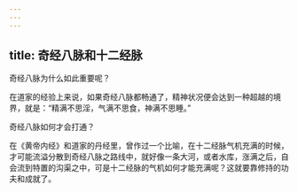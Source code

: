 ```yaml
---
---
---
```

title: 奇经八脉和十二经脉
---




奇经八脉为什么如此重要呢？

在道家的经验上来说，如果奇经八脉都畅通了，精神状况便会达到一种超越的境界，就是：“精满不思淫，气满不思食，神满不思睡。”

奇经八脉如何才会打通？

在《黄帝内经》和道家的丹经里，曾作过一个比喻，在十二经脉气机充满的时候，才可能流溢分散到奇经八脉之路线中，就好像一条大河，或者水库，涨满之后，自会流到特置的沟渠之中，可是十二经脉的气机如何才能充满呢？这就要靠修持的功夫和成就了。